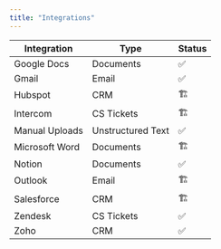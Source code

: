 ```yaml
---
title: "Integrations"
---
```

| Integration | Type       | Status     |
| ------------| -----------|------------|
| Google Docs | Documents| ✅
| Gmail | Email | ✅
| Hubspot | CRM | 🏗
| Intercom | CS Tickets | 🏗 
| Manual Uploads | Unstructured Text | ✅
| Microsoft Word | Documents | 🏗 
| Notion | Documents | ✅
| Outlook | Email | 🏗 
| Salesforce | CRM | 🏗 
| Zendesk | CS Tickets | ✅
| Zoho | CRM | ✅
